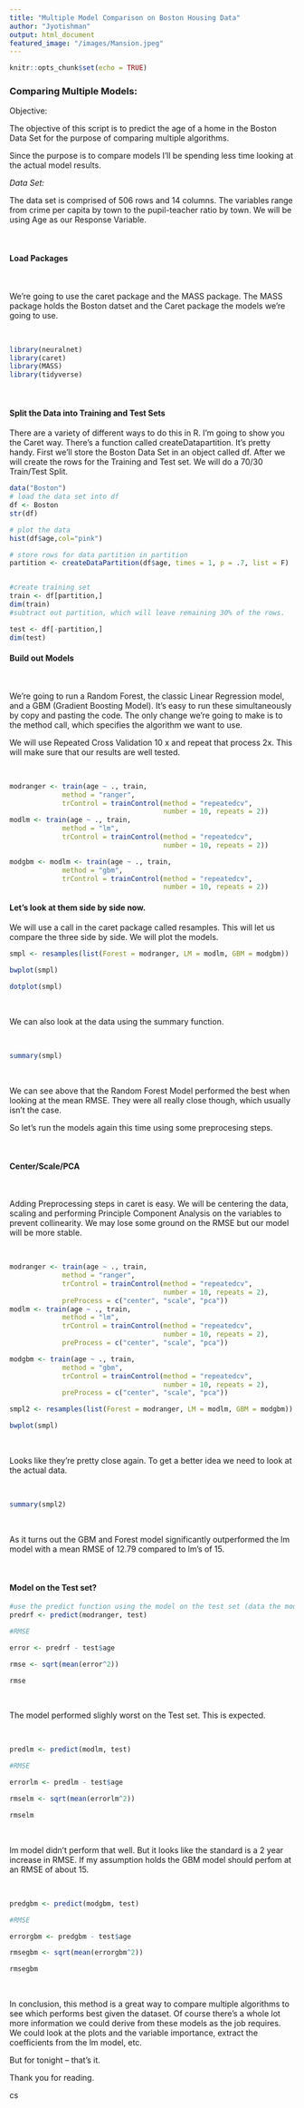---
title: "Multiple Model Comparison on Boston Housing Data"
author: "Jyotishman"
output: html_document
featured_image: "/images/Mansion.jpeg"
---

```{r setup, include=FALSE}
knitr::opts_chunk$set(echo = TRUE)
```

### Comparing Multiple Models:

Objective:

The objective of this script is to predict the age of a home in the Boston Data Set for the purpose of comparing multiple algorithms.

Since the purpose is to compare models I'll be spending less time looking at the actual model results.  

*Data Set:*

The data set is comprised of 506 rows and 14 columns.  The variables range from crime per capita by town to the pupil-teacher ratio by town.  We will be using Age as our Response Variable.



<br>

#### Load Packages

<br>

We're going to use the caret package and the MASS package.  The MASS package holds the Boston datset and the Caret package the models we're going to use.

<br>


```{r, echo=TRUE, results='hide', include=FALSE}
library(neuralnet)
library(caret)
library(MASS)
library(tidyverse)
```

<br>

#### Split the Data into Training and Test Sets

There are a variety of different ways to do this in R.  I'm going to show you the Caret way.  There's a function called createDatapartition.  It's pretty handy.  First we'll store the Boston Data Set in an object called df.  After we will create the rows for the Training and Test set.  We will do a 70/30 Train/Test Split.

```{r}
data("Boston")
# load the data set into df
df <- Boston
str(df)

# plot the data
hist(df$age,col="pink")

# store rows for data partition in partition
partition <- createDataPartition(df$age, times = 1, p = .7, list = F)


#create training set
train <- df[partition,]
dim(train)
#subtract out partition, which will leave remaining 30% of the rows.

test <- df[-partition,]
dim(test) 
```

#### Build out Models

<br>

We're going to run a Random Forest, the classic Linear Regression model, and a GBM (Gradient Boosting Model).  It's easy to run these simultaneously by copy and pasting the code.   The only change we're going to make is to the method call, which specifies the algorithm we want to use.

We will use Repeated Cross Validation 10 x and repeat that process 2x.  This will make sure that our results are well tested.  

<br>

```{r, results='hide'}
modranger <- train(age ~ ., train,
             method = "ranger",
             trControl = trainControl(method = "repeatedcv",
                                      number = 10, repeats = 2))
modlm <- train(age ~ ., train,
             method = "lm",
             trControl = trainControl(method = "repeatedcv",
                                      number = 10, repeats = 2))

modgbm <- modlm <- train(age ~ ., train,
             method = "gbm",
             trControl = trainControl(method = "repeatedcv",
                                      number = 10, repeats = 2))


```

#### Let's look at them side by side now.

We will use a call in the caret package called resamples.  This will let us compare the three side by side.  We will plot the models.  

```{r}
smpl <- resamples(list(Forest = modranger, LM = modlm, GBM = modgbm))

bwplot(smpl)

```

```{r}
dotplot(smpl)
```


<br>

We can also look at the data using the summary function.

<br>

```{r}
summary(smpl)
```

<br>

We can see above that the Random Forest Model performed the best when looking at the mean RMSE.  They were all really close though, which usually isn't the case.  

So let's run the models again this time using some preprocesing steps.  

<br>

#### Center/Scale/PCA

<br>

Adding Preprocessing steps in caret is easy.  We will be centering the data, scaling and performing Principle Component Analysis on the variables to prevent collinearity.  We may lose some ground on the RMSE but our model will be more stable.  

<br>
```{r, results='hide'}
modranger <- train(age ~ ., train,
             method = "ranger",
             trControl = trainControl(method = "repeatedcv",
                                      number = 10, repeats = 2),
             preProcess = c("center", "scale", "pca"))
modlm <- train(age ~ ., train,
             method = "lm",
             trControl = trainControl(method = "repeatedcv",
                                      number = 10, repeats = 2),
             preProcess = c("center", "scale", "pca"))

modgbm <- train(age ~ ., train,
             method = "gbm",
             trControl = trainControl(method = "repeatedcv",
                                      number = 10, repeats = 2),
             preProcess = c("center", "scale", "pca"))
```

```{r}
smpl2 <- resamples(list(Forest = modranger, LM = modlm, GBM = modgbm))

bwplot(smpl)

```

<br>

Looks like they're pretty close again.  To get a better idea we need to look at the actual data.  

<br>

```{r}
summary(smpl2)

```

<br>

As it turns out the GBM and Forest model significantly outperformed the lm model with a mean RMSE of 12.79 compared to lm's of 15.

<br>


#### Model on the Test set?

```{r}
#use the predict function using the model on the test set (data the model hasn't seen)
predrf <- predict(modranger, test)

#RMSE

error <- predrf - test$age

rmse <- sqrt(mean(error^2))

rmse
```
<br>

The model performed slighly worst on the Test set.  This is expected.

<br>


```{r}
predlm <- predict(modlm, test)

#RMSE

errorlm <- predlm - test$age

rmselm <- sqrt(mean(errorlm^2))

rmselm
```

<br>

lm model didn't perform that well.  But it looks like the standard is a 2 year increase in RMSE.  If my assumption holds the GBM model should perfom at an RMSE of about 15.

<br>

```{r}
predgbm <- predict(modgbm, test)

#RMSE

errorgbm <- predgbm - test$age

rmsegbm <- sqrt(mean(errorgbm^2))

rmsegbm
```

<br>

In conclusion, this method is a great way to compare multiple algorithms to see which performs best given the dataset.  Of course there's a whole lot more information we could derive from these models as the job requires.   We could look at the plots and the variable importance, extract the coefficients from the lm model, etc.  

But for tonight -- that's it.  

Thank you for reading.

cs

